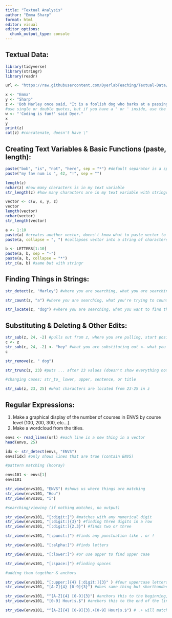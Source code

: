 ```yaml
---
title: "Textual Analysis"
author: "Emma Sharp"
format: html
editor: visual
editor_options: 
  chunk_output_type: console
---
```

## Textual Data:

```r
library(tidyverse)
library(stringr)
library(readr)

url <- "https://raw.githubusercontent.com/DyerlabTeaching/Textual-Data/refs/heads/main/data/ENVSclasses.txt?token=GHSAT0AAAAAACWO27UIA46V72P7DBZEP5EKZYZFFXQ"
```

```r
x <- "Emma"
y <- "Sharp"
z <- 'Bob Marley once said, "It is a foolish dog who barks at a passing bird."'
#use single or double quotes, but if you have a " or ' inside, use the opposite to surround it 
w <- "'Coding is fun!' said Dyer."
x
y
print(z)
cat(z) #concatenate, doesn't have \"
```

## Creating Text Variables & Basic Functions (paste, length):
```r
paste("bob", "is", "not", "here", sep = "*") #default separator is a space
paste("my fav num is ", 42, "!", sep = "")

length(z) 
nchar(z) #how many characters is in my text variable
str_length(z) #how many characters are in my text variable with stringr

vector <- c(w, x, y, z)
vector
length(vector)
nchar(vector)
str_length(vector)

a <- 1:10
paste(a) #creates another vector, doens't know what to paste vector to
paste(a, collapse = ", ") #collapses vector into a string of characters (one element)

b <- LETTERS[1:10]
paste(a, b, sep = "-")
paste(a, b, collapse = "*")
str_c(a, b) #same but with stringr
```

## Finding Things in Strings:

```r
str_detect(z, "Marley") #where you are searching, what you are searching for

str_count(z, "a") #where you are searching, what you're trying to count occurrences of

str_locate(z, "dog") #where you are searching, what you want to find the location of
```

## Substituting & Deleting & Other Edits:

```r
str_sub(z, 24, -2) #pulls out from z, where you are pulling, start position, end position (-2 means two from the end)
c <- z
str_sub(c, 24, -2) <- "hey" #what you are substituting out <- what you are putting in its place
c

str_remove(z, " dog")

str_trunc(z, 23) #puts ... after 23 values (doesn't show everything not deleting)

#changing cases; str_to_ lower, upper, sentence, or title

str_sub(z, 23, 25) #what characters are located from 23-25 in z
```

## Regular Expressions:

1.  Make a graphical display of the number of courses in ENVS by course level (100, 200, 300, etc...).
2.  Make a wordcloud from the titles.

```r
envs <- read_lines(url) #each line is a new thing in a vector
head(envs, 25)

idx <- str_detect(envs, "ENVS")
envs[idx] #only shows lines that are true (contain ENVS)

#pattern matching (hooray)

envs101 <- envs[1]
envs101

str_view(envs101, "ENVS") #shows us where things are matching
str_view(envs101, "Hou")
str_view(envs101, "i")

#searching/viewing (if nothing matches, no output)

str_view(envs101, "[:digit:]") #matches with any numerical digit 
str_view(envs101, "[:digit:]{3}") #finding three digits in a row
str_view(envs101, "[:digit:]{2,3}") #finds two or three

str_view(envs101, "[:punct:]") #finds any punctuation like . or !

str_view(envs101, "[:alpha:]") #finds letters

str_view(envs101, "[:lower:]") #or use upper to find upper case

str_view(envs101, "[:space:]") #finding spaces

#adding them together & anchors

str_view(envs101, "[:upper:]{4} [:digit:]{3}" ) #four uppercase letters followed by a space followed by three digits
str_view(envs101, "[A-Z]{4} [0-9]{3}") #does same thing but shorthanded ;p

str_view(envs101, "^[A-Z]{4} [0-9]{3}") #anchors this to the beginning, only brings back if this is at the very start of a line
str_view(envs101, "[0-9] Hour|s.$") #anchors this to the end of the line, the pipe means that the next character is optional (would bring back Hour instead of Hours)

str_view(envs101, "^[A-Z]{4} [0-9]{3}.+[0-9] Hour|s.$") # .+ will match anything
```

